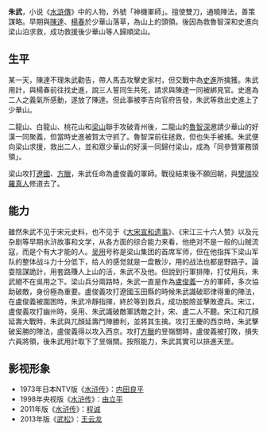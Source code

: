{{unreferenced|time=2019-06-14T13:41:53+00:00}}
{{水浒人物 
|人物姓名 = 朱武 
|座次 = 37，地魁星 
|星名 = 地魁星 
|绰号 = 神機軍師 
|身份 = 少華山山賊 
|使用兵器 =  雙刀
|梁山职司 = 同參贊軍務頭領 
|出场回目 = 002 
|赞诗 = 道服裁棕葉，雲冠剪鹿皮。<br />臉紅雙眼俊，面白細髯垂。<br />智可張良比，才將范蠡欺。<br />軍中人盡伏，朱武號神機。
}}
'''朱武'''，小说《[[水滸傳|水滸傳]]》中的人物，外號「神機軍師」。擅使雙刀，通曉陣法，善策謀略。早期與[[陳達_(水滸傳)|陳達]]、[[楊春_(水滸)|楊春]]於少華山落草，為山上的頭領。後因為救魯智深和史進向梁山泊求救，成功救援後少華山等人歸順梁山。

==生平==
某一天，陳達不理朱武勸告，帶人馬去攻擊史家村，但交戰中為[[史進|史進]]所擒獲。朱武用計，與楊春前往找史進，說三人誓同生共死，請求與陳達一同被綁見官。史進為二人之義氣所感動，遂放了陳達。但此事被李吉向官府告發，朱武等救出史進上了少華山。

二龍山、白龍山、桃花山和[[梁山|梁山]]聯手攻破青州後，二龍山的[[魯智深|魯智深]]邀請少華山的好漢一同聚義，但當時史進被賀太守抓了。魯智深前往拯救，但也失手被捕。朱武便向梁山求援，救出二人，並和眾少華山的好漢一同歸付梁山，成為「同參贊軍務頭領」。

梁山攻打[[遼國|遼國]]、[[方臘|方臘]]，朱武任命為盧俊義的軍師。戰役結束後不願回朝，與[[樊瑞|樊瑞]]投[[羅真人|羅真人]]修道去了。

==能力==
雖然朱武不见于宋元史料，也不见于《[[大宋宣和遗事|大宋宣和遗事]]》、《宋江三十六人赞》以及元杂剧等早期水浒故事和文学，从各方面的综合能力来看，他绝对不是一般的山贼流寇，而是个有大才能的人。[[吴用|吴用]]号称是梁山集团的首席军师，但在他指挥下梁山军队的整体战斗力十分低下，给人的感觉就是一盘散沙，用的战法也都是野路子。論耍陰謀詭計，用套路賺人上山的活，朱武不及他。但說到行軍排陣，打仗用兵，朱武絕不在吳用之下。梁山兵分兩路時，朱武一直是作為[[盧俊義|盧俊義]]一方的軍師，多次協助破敵，身份極為重要。盧俊義攻打遼國玉田縣的時候朱武識破耶律得重的陣法，在盧俊義被圍困時，朱武冷靜指揮，終於等到救兵，成功脫險並擊敗遼兵。宋江，盧俊義攻打幽州時，吳用、朱武識破敵軍誘敵之計，宋、盧二人不聽。宋江和兀顏延壽大戰時，朱武與兀顏延壽鬥陣勝利，並將其生擒。攻打王慶的西京時，朱武擊破奚勝的陣法，盧俊義得以攻入西京。攻打[[方臘|方臘]]的昱嶺關時，盧俊義被打敗，損失六員將領，後朱武用計取下了昱嶺關。按照能力，朱武其實可以排進天罡。

== 影视形象 ==
*1973年日本NTV版《[[水浒传_(1973年电视剧)|水浒传]]》：[[内田良平|内田良平]]
*1998年央视版《[[水浒传_(1998年电视剧)|水浒传]]》：[[由立平|由立平]]
*2011年版《[[水浒传_(2011年电视剧)|水浒传]]》：[[程诚_(演员)|程诚]]
*2013年版《[[武松_(2013年电视剧)|武松]]》：[[王云龙_(演员)|王云龙]]

{{108将}}